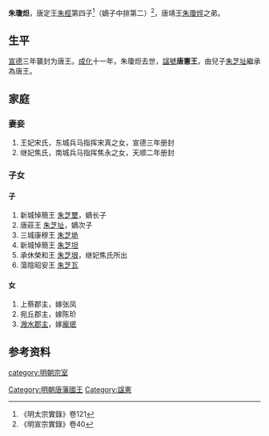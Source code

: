 {{Unreferenced|time=2020-04-18T10:22:24+00:00}}
{{CJK-New-Char|24B2A}}
'''朱瓊炟'''{{BD|1412年||1475年|catIdx=Z朱瓊炟}}，唐定王[[朱桱|朱桱]]第四子<ref name=t>《明太宗實錄》卷121</ref>（嫡子中排第二）<ref name=x>《明宣宗實錄》卷40</ref>，唐靖王[[朱瓊烴|朱瓊烴]]之弟。

== 生平 ==
[[宣德|宣德]]三年襲封为唐王。[[成化|成化]]十一年，朱瓊炟去世，[[諡號|諡號]]'''唐憲王'''，由兒子[[朱芝址|朱芝址]]繼承為唐王。

== 家庭 ==
=== 妻妾 ===
#王妃宋氏，东城兵马指挥宋真之女，宣德三年册封
#继妃焦氏，南城兵马指挥焦永之女，天顺二年册封

=== 子女 ===
==== 子 ====
#新城悼簡王 [[朱芝壐|朱芝壐]]，嫡长子
#唐莊王 [[朱芝址|朱芝址]]，嫡次子
#三城康穆王 [[朱芝垝|朱芝垝]]
#新城悼簡王 [[朱芝坦|朱芝坦]]
#承休榮和王 [[朱芝垠|朱芝垠]]，继妃焦氏所出
#蕩陰昭安王 [[朱芝瓦|朱芝瓦]]

====女====
#上蔡郡主，嫁张凤
#宛丘郡主，嫁陈玠
#[[溵水郡主|溵水郡主]]，嫁[[龐珉|龐珉]]

==参考资料==
{{reflist|3}}

{{s-start}}
{{s-bef|before=兄靖王[[朱瓊烴|朱瓊烴]]}}
{{s-ttl|title=[[明朝藩王列表_(唐王系)|明唐國國王]]|years=1428年─1475年}}
{{s-aft|after=子莊王[[朱芝址|朱芝址]]}}
{{end}}

[[category:明朝宗室|category:明朝宗室]]
[[Category:明朝唐藩國王|Category:明朝唐藩國王]]
[[Category:諡憲|Category:諡憲]]